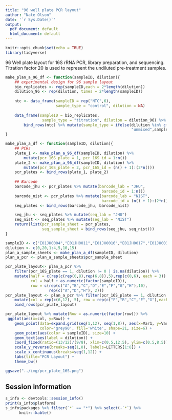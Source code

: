 ```yaml
---
title: "96 well plate PCR layout"
author: "Nate Olson"
date: '`r Sys.Date()`'
output:
  pdf_document: default
  html_document: default
---
```


```r
knitr::opts_chunk$set(echo = TRUE)
library(tidyverse)
```

96 Well plate layout for 16S rRNA PCR, library preparation, and sequencing. Titration factor 20 is used to represent the undiluted pre-treatment samples.

```r
make_plan_a_96_df <- function(sampleID, dilution){
    ## experimental design for 96 sample layout
    bio_replicates <- rep(sampleID,each = 2*length(dilution))
    dilution_96 <- rep(dilution, times = 2*length(sampleID))
    
    ntc <- data_frame(sampleID = rep("NTC",6),
                      sample_type = "control", dilution = NA)
    
    data_frame(sampleID = bio_replicates, 
                sample_type = "titration", dilution = dilution_96) %>% 
        bind_rows(ntc) %>% mutate(sample_type = ifelse(dilution %in% c(0,-1), 
                                                       "unmixed",sample_type)) ->df_96
}

make_plan_a_df <- function(sampleID, dilution){
    ## PCRs
    plate_1 <- make_plan_a_96_df(sampleID, dilution) %>% 
        mutate(pcr_16S_plate = 1, pcr_16S_id = 1:n())
    plate_2 <- make_plan_a_96_df(sampleID, dilution) %>% 
        mutate(pcr_16S_plate = 2, pcr_16S_id = (n() + 1):(2*n()))
    pcr_plates <- bind_rows(plate_1, plate_2) 
    
    ## Barcode
    barcode_jhu <- pcr_plates %>% mutate(barcode_lab = "JHU", 
                                          barcode_id = 1:n())
    barcode_nist <- pcr_plates %>% mutate(barcode_lab = "NIST", 
                                          barcode_id = (n() + 1):(2*n()))
    seq_plates <- bind_rows(barcode_jhu, barcode_nist)

    seq_jhu <- seq_plates %>% mutate(seq_lab = "JHU")
    seq_nist <- seq_plates %>% mutate(seq_lab = "NIST")
    return(list(pcr_sample_sheet = pcr_plates, 
                seq_sample_sheet = bind_rows(seq_jhu, seq_nist)))
}

sampleID <- c("E01JH0004","E01JH0011","E01JH0016","E01JH0017","E01JH0038")
dilution <- c(0,20,1:4,5,10,15)
plan_a_sample_sheets <- make_plan_a_df(sampleID, dilution)
plan_a_pcr <- plan_a_sample_sheets$pcr_sample_sheet
```


```r
pcr_plate_layout<- plan_a_pcr %>% 
    filter(pcr_16S_plate == 1, dilution != 0 | is.na(dilution)) %>% 
    mutate(half = c(rep(c(rep(0,8),rep(6,8)),5),rep(c(0,6), each = 3)), 
           col = half + as.numeric(factor(sampleID)), 
           row = c(rep(c("A","B","C","D","E","F","G","H"),10),
                   rep(c("A","D","H"), 2)))
pcr_plate_layout <- plan_a_pcr %>% filter(pcr_16S_plate == 1, dilution == 0) %>% 
    mutate(col = rep(c(6,12), 5), row = rep(c("F","B","C","E","G"),each = 2)) %>%
    bind_rows(pcr_plate_layout)

pcr_plate_layout %>% mutate(Row = as.numeric(factor(row))) %>% 
 ggplot(aes(x=col, y=Row)) +
    geom_point(data=expand.grid(seq(1,12), seq(1,8)), aes(x=Var1, y=Var2), 
               color='grey90', fill='white', shape=21, size=6) +
    geom_point(aes(color = sampleID), size=10) +
    geom_text(aes(label = dilution)) +
    coord_fixed(ratio=(13/12)/(9/8), xlim=c(0.5,12.5), ylim=c(0.5,8.5)) +
    scale_y_reverse(breaks=seq(1,8), labels=LETTERS[1:8]) +
    scale_x_continuous(breaks=seq(1,12)) +
    labs(title="PCR Layout") +
    theme_bw()
```

```r
ggsave("../img/pcr_plate_16S.png")
```

## Session information
```r
s_info <- devtools::session_info()
print(s_info$platform)
s_info$packages %>% filter(`*` == "*") %>% select(-`*`) %>% 
      knitr::kable()
```

